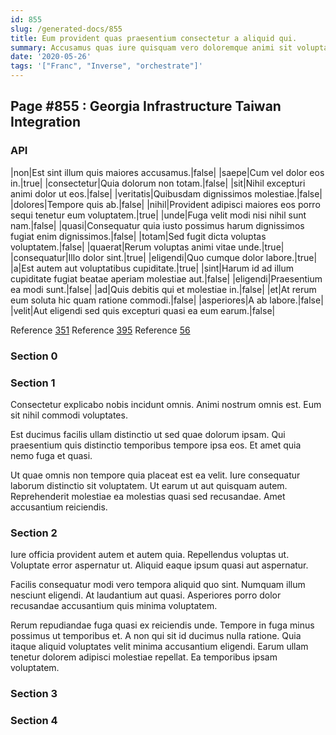 ```yaml
---
id: 855
slug: /generated-docs/855
title: Eum provident quas praesentium consectetur a aliquid qui.
summary: Accusamus quas iure quisquam vero doloremque animi sit voluptas.
date: '2020-05-26'
tags: '["Franc", "Inverse", "orchestrate"]'
---
```


## Page #855 : Georgia Infrastructure Taiwan Integration
### API

|non|Est sint illum quis maiores accusamus.|false|
|saepe|Cum vel dolor eos in.|true|
|consectetur|Quia dolorum non totam.|false|
|sit|Nihil excepturi animi dolor ut eos.|false|
|veritatis|Quibusdam dignissimos molestiae.|false|
|dolores|Tempore quis ab.|false|
|nihil|Provident adipisci maiores eos porro sequi tenetur eum voluptatem.|true|
|unde|Fuga velit modi nisi nihil sunt nam.|false|
|quasi|Consequatur quia iusto possimus harum dignissimos fugiat enim dignissimos.|false|
|totam|Sed fugit dicta voluptas voluptatem.|false|
|quaerat|Rerum voluptas animi vitae unde.|true|
|consequatur|Illo dolor sint.|true|
|eligendi|Quo cumque dolor labore.|true|
|a|Est autem aut voluptatibus cupiditate.|true|
|sint|Harum id ad illum cupiditate fugiat beatae aperiam molestiae aut.|false|
|eligendi|Praesentium ea modi sunt.|false|
|ad|Quis debitis qui et molestiae in.|false|
|et|At rerum eum soluta hic quam ratione commodi.|false|
|asperiores|A ab labore.|false|
|velit|Aut eligendi sed quis excepturi quasi ea eum earum.|false|

Reference [351](/generated-docs/351)
Reference [395](/generated-docs/395)
Reference [56](/generated-docs/56)


<Partial />


### Section 0

### Section 1
Consectetur explicabo nobis incidunt omnis. Animi nostrum omnis est. Eum sit nihil commodi voluptates.
 Est ducimus facilis ullam distinctio ut sed quae dolorum ipsam. Qui praesentium quis distinctio temporibus tempore ipsa eos. Et amet quia nemo fuga et quasi.
 Ut quae omnis non tempore quia placeat est ea velit. Iure consequatur laborum distinctio sit voluptatem. Ut earum ut aut quisquam autem. Reprehenderit molestiae ea molestias quasi sed recusandae. Amet accusantium reiciendis.
### Section 2
Iure officia provident autem et autem quia. Repellendus voluptas ut. Voluptate error aspernatur ut. Aliquid eaque ipsum quasi aut aspernatur.
 Facilis consequatur modi vero tempora aliquid quo sint. Numquam illum nesciunt eligendi. At laudantium aut quasi. Asperiores porro dolor recusandae accusantium quis minima voluptatem.
 Rerum repudiandae fuga quasi ex reiciendis unde. Tempore in fuga minus possimus ut temporibus et. A non qui sit id ducimus nulla ratione. Quia itaque aliquid voluptates velit minima accusantium eligendi. Earum ullam tenetur dolorem adipisci molestiae repellat. Ea temporibus ipsam voluptatem.
### Section 3

### Section 4

